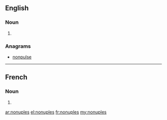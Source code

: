 ==English==

===Noun===
{{head|en|plural}}

# {{plural of|nonuple|lang=en}}

===Anagrams===
* [[nonpulse#English|nonpulse]]

----

==French==

===Noun===
{{head|fr|plural}} {{g|m-p}}

# {{plural of|nonuple|lang=fr}}

[[ar:nonuples]]
[[el:nonuples]]
[[fr:nonuples]]
[[my:nonuples]]